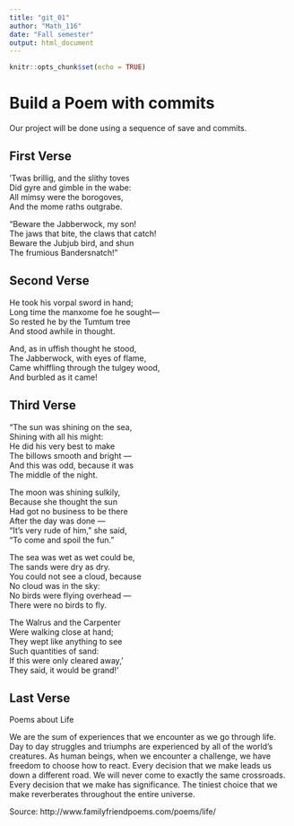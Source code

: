---
title: "git_01"
author: "Math_116"
date: "Fall semester"
output: html_document
---

```{r setup, include=FALSE}
knitr::opts_chunk$set(echo = TRUE)
```
# Build a Poem with commits
Our project will be done using a sequence of save and commits.

## First Verse 
’Twas brillig, and the slithy toves   
      Did gyre and gimble in the wabe:   
All mimsy were the borogoves,   
      And the mome raths outgrabe.   

“Beware the Jabberwock, my son!   
      The jaws that bite, the claws that catch!   
Beware the Jubjub bird, and shun   
      The frumious Bandersnatch!”   

## Second Verse
He took his vorpal sword in hand;   
      Long time the manxome foe he sought—   
So rested he by the Tumtum tree   
      And stood awhile in thought.   

And, as in uffish thought he stood,   
      The Jabberwock, with eyes of flame,   
Came whiffling through the tulgey wood,   
      And burbled as it came!   

## Third Verse
"The sun was shining on the sea,   
      Shining with all his might:   
He did his very best to make   
      The billows smooth and bright —   
And this was odd, because it was   
      The middle of the night.   

The moon was shining sulkily,   
      Because she thought the sun   
Had got no business to be there   
      After the day was done —   
"It's very rude of him," she said,   
      "To come and spoil the fun."   

The sea was wet as wet could be,   
      The sands were dry as dry.   
You could not see a cloud, because   
      No cloud was in the sky:   
No birds were flying overhead —   
      There were no birds to fly.   

The Walrus and the Carpenter   
      Were walking close at hand;   
They wept like anything to see   
      Such quantities of sand:   
If this were only cleared away,'   
      They said, it would be grand!'   


## Last Verse

Poems about Life

We are the sum of experiences that we encounter as we go through life. Day to day struggles and triumphs are experienced by all of the world's creatures. As human beings, when we encounter a challenge, we have freedom to choose how to react. Every decision that we make leads us down a different road. We will never come to exactly the same crossroads. Every decision that we make has significance. The tiniest choice that we make reverberates throughout the entire universe.



Source: http://www.familyfriendpoems.com/poems/life/
